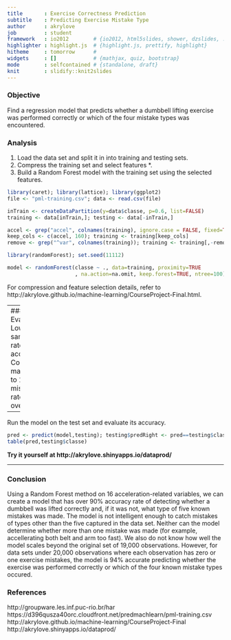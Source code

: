 ```yaml
---
title       : Exercise Correctness Prediction
subtitle    : Predicting Exercise Mistake Type
author      : akrylove
job         : student
framework   : io2012        # {io2012, html5slides, shower, dzslides, ...}
highlighter : highlight.js  # {highlight.js, prettify, highlight}
hitheme     : tomorrow      # 
widgets     : []            # {mathjax, quiz, bootstrap}
mode        : selfcontained # {standalone, draft}
knit        : slidify::knit2slides
---
```

### Objective
Find a regression model that predicts whether a dumbbell lifting exercise was performed correctly or which of the four mistake types was encountered.

### Analysis
1. Load the data set and split it in into training and testing sets. 
2. Compress the training set and select features *.
3. Build a Random Forest model with the training set using the selected features.
```r
library(caret); library(lattice); library(ggplot2)
file <- "pml-training.csv"; data <- read.csv(file)
```

```r
inTrain <- createDataPartition(y=data$classe, p=0.6, list=FALSE)
training <- data[inTrain,]; testing <- data[-inTrain,]
```

```r
accel <- grep("accel", colnames(training), ignore.case = FALSE, fixed=TRUE)
keep_cols <- c(accel, 160); training <- training[keep_cols]
remove <- grep("^var", colnames(training)); training <- training[,-remove]  
```

```r
library(randomForest); set.seed(11112)
```

```r
model <- randomForest(classe ~ ., data=training, proximity=TRUE
                      , na.action=na.omit, keep.forest=TRUE, ntree=100)
```

For compression and feature selection details, refer to http://akrylove.github.io/machine-learning/CourseProject-Final.html.

---
### Model Evaluation
- Low (6%) out of sample error rate - good accuracy.
- Confusion matrix with 3% to 10% misclassification rate - not overfitted.
```r
model
```

---

Run the model on the test set and evaluate its accuracy.
```r
pred <- predict(model,testing); testing$predRight <- pred==testing$classe
table(pred,testing$classe)
```

<b>Try it yourself at http://akrylove.shinyapps.io/dataprod/ </b>

---
### Conclusion
Using a Random Forest method on 16 acceleration-related variables, we can create a model that has over 90% accuracy rate of detecting whether a dumbbell was lifted correctly and, if it was not, what type of five known mistakes was made.  The model is not intelligent enough to catch mistakes of types other than the five captured in the data set. Neither can the model determine whether more than one mistake was made (for example, accellerating both belt and arm too fast).  We also do not know how well the model scales beyond the original set of 19,000 observations.  However, for data sets under 20,000 observations where each observation has zero or one exercise mistakes, the model is 94% accurate predicting whether the exercise was performed correctly or which of the four known mistake types occured.

### References
http://groupware.les.inf.puc-rio.br/har
https://d396qusza40orc.cloudfront.net/predmachlearn/pml-training.csv
http://akrylove.github.io/machine-learning/CourseProject-Final
http://akrylove.shinyapps.io/dataprod/


